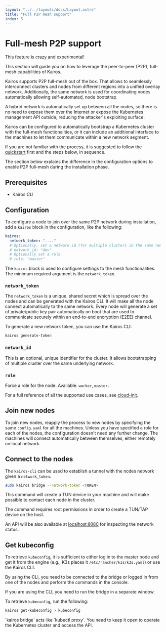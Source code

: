 ```yaml
---
layout: "../../layouts/docs/Layout.astro"
title: "Full P2P mesh support"
index: 5
---
```



# Full-mesh P2P support

<Info>
This feature is crazy and experimental!
</Info>

This section will guide you on how to leverage the peer-to-peer (P2P), full-mesh capabilities of Kairos.

Kairos supports P2P full-mesh out of the box. That allows to seamlessly interconnect clusters and nodes from different regions into a unified overlay network. Additionally, the same network is used for coordinating nodes automatically allowing self-automated, node bootstrap.

A hybrid network is automatically set up between all the nodes, so there is no need to expose them over the Internet or expose the Kubernetes management API outside, reducing the attacker's exploiting surface.

Kairos can be configured to automatically bootstrap a Kubernetes cluster with the full-mesh functionalities, or it can include an additional interface to the machines to let them communicate within a new network segment.

If you are not familiar with the process, it is suggested to follow the [quickstart](/quickstart/installation) first and the steps below, in sequence.

The section below explains the difference in the configuration options to enable P2P full-mesh during the installation phase.

## Prerequisites

- Kairos CLI

## Configuration

To configure a node to join over the same P2P network during installation, add a `kairos` block in the configuration, like the following:

```yaml
kairos:
  network_token: "...."
  # Optionally, set a network id (for multiple clusters in the same network)
  # network_id: "dev"
  # Optionally set a role
  # role: "master"
```

The `kairos` block is used to configure settings to the mesh functionalities. The minimum required argument is the `network_token`.

### `network_token`

The `network_token` is a unique, shared secret which is spread over the nodes and can be generated with the Kairos CLI.
It will make all the node connect automatically to the same network. Every node will generate a set of private/public key pair automatically on boot that are used to communicate securely within an end-to-end encryption (E2EE) channel.

To generate a new network token, you can use the Kairos CLI:

```bash
kairos generate-token
```

### `network_id`

This is an optional, unique identifier for the cluster. It allows bootstrapping of multiple cluster over the same underlying network.

### `role`

Force a role for the node. Available: `worker`, `master`.

For a full reference of all the supported use cases, see [cloud-init](https://rancher.github.io/elemental-toolkit/docs/reference/cloud_init/).

## Join new nodes

To join new nodes, reapply the process to new nodes by specifying the same `config.yaml` for all the machines. Unless you have specified a role for each of the nodes, the configuration doesn't need any further change. The machines will connect automatically between themselves, either remotely on local network.

## Connect to the nodes

The `kairos-cli` can be used to establish a tunnel with the nodes network given a `network_token`.

```bash
sudo kairos bridge --network-token <TOKEN>
```

This command will create a TUN device in your machine and will make possible to contact each node in the cluster.

<Info>
The command requires root permissions in order to create a TUN/TAP device on the host.
</Info>

An API will be also available at [localhost:8080](http://localhost:8080) for inspecting the network status.

## Get kubeconfig

To retrieve `kubeconfig`, it is sufficient to either log in to the master node and get it from the engine (e.g., K3s places it `/etc/rancher/k3s/k3s.yaml`) or use the Kairos CLI.

By using the CLI, you need to be connected to the bridge or logged in from one of the nodes and perform the commands in the console.

If you are using the CLI, you need to run the bridge in a separate window.

To retrieve `kubeconfig`, run the following:

```bash
kairos get-kubeconfig > kubeconfig
```

<Info>
`kairos bridge` acts like `kubectl proxy`. You need to keep it open to operate the Kubernetes cluster and access the API.
</Info>
